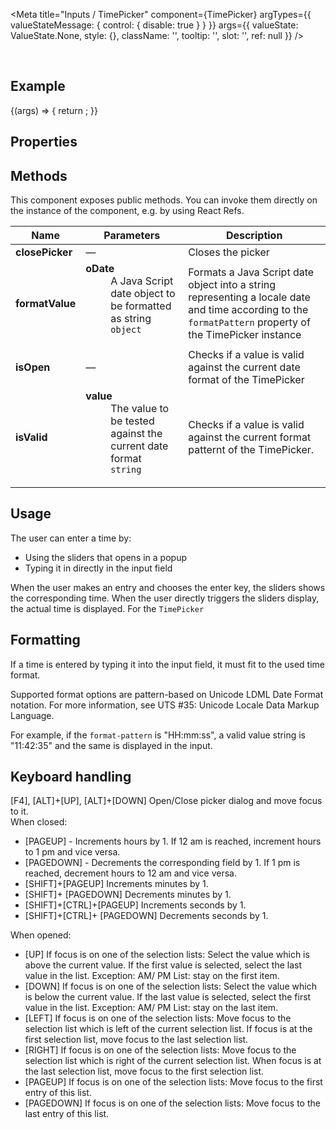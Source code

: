 
<Meta
  title="Inputs / TimePicker"
  component={TimePicker}
  argTypes={{
    valueStateMessage: { control: { disable: true } }
  }}
  args={{
    valueState: ValueState.None,
    style: {},
    className: '',
    tooltip: '',
    slot: '',
    ref: null
  }}
/>

<DocsHeader />

<br />

## Example

<Canvas>
  <Story name="Default">
    {(args) => {
      return <TimePicker {...args} />;
    }}
  </Story>
</Canvas>

## Properties

<ArgsTable story="." />

## Methods

This component exposes public methods. You can invoke them directly on the instance of the component, e.g. by using React Refs.

| Name            | Parameters                                                                                                                                                           | Description                                                                                                                                                         |
| --------------- | -------------------------------------------------------------------------------------------------------------------------------------------------------------------- | ------------------------------------------------------------------------------------------------------------------------------------------------------------------- |
| **closePicker** | &mdash;                                                                                                                                                              | Closes the picker                                                                                                                                                   |
| **formatValue** | <dl><dt className="methodText">**oDate**</dt><dd className="methodText">A Java Script date object to be formatted as string</dd><dd><code>object</code></dd></dl>    | Formats a Java Script date object into a string representing a locale date and time according to the <code>formatPattern</code> property of the TimePicker instance |
| **isOpen**      | &mdash;                                                                                                                                                              | Checks if a value is valid against the current date format of the TimePicker                                                                                        |
| **isValid**     | <dl><dt className="methodText">**value**</dt><dd className="methodText">The value to be tested against the current date format</dd><dd><code>string</code></dd></dl> | Checks if a value is valid against the current format patternt of the TimePicker.                                                                                   |

## Usage

The user can enter a time by:

- Using the sliders that opens in a popup
- Typing it in directly in the input field

When the user makes an entry and chooses the enter key, the sliders shows the corresponding time. When the user directly triggers the sliders display, the actual time is displayed. For the `TimePicker`

## Formatting

If a time is entered by typing it into the input field, it must fit to the used time format.

Supported format options are pattern-based on Unicode LDML Date Format notation. For more information, see <ui5-link target="_blank" href="http://unicode.org/reports/tr35/#Date_Field_Symbol_Table" class="api-table-content-cell-link">UTS #35: Unicode Locale Data Markup Language</ui5-link>.

For example, if the `format-pattern` is "HH:mm:ss", a valid value string is "11:42:35" and the same is displayed in the input.

## Keyboard handling

\[F4\], \[ALT\]+\[UP\], \[ALT\]+\[DOWN\] Open/Close picker dialog and move focus to it.  
When closed:

- \[PAGEUP\] - Increments hours by 1. If 12 am is reached, increment hours to 1 pm and vice versa.
- \[PAGEDOWN\] - Decrements the corresponding field by 1. If 1 pm is reached, decrement hours to 12 am and vice versa.
- \[SHIFT\]+\[PAGEUP\] Increments minutes by 1.
- \[SHIFT\]+ \[PAGEDOWN\] Decrements minutes by 1.
- \[SHIFT\]+\[CTRL\]+\[PAGEUP\] Increments seconds by 1.
- \[SHIFT\]+\[CTRL\]+ \[PAGEDOWN\] Decrements seconds by 1.

When opened:

- \[UP\] If focus is on one of the selection lists: Select the value which is above the current value. If the first value is selected, select the last value in the list. Exception: AM/ PM List: stay on the first item.
- \[DOWN\] If focus is on one of the selection lists: Select the value which is below the current value. If the last value is selected, select the first value in the list. Exception: AM/ PM List: stay on the last item.
- \[LEFT\] If focus is on one of the selection lists: Move focus to the selection list which is left of the current selection list. If focus is at the first selection list, move focus to the last selection list.
- \[RIGHT\] If focus is on one of the selection lists: Move focus to the selection list which is right of the current selection list. When focus is at the last selection list, move focus to the first selection list.
- \[PAGEUP\] If focus is on one of the selection lists: Move focus to the first entry of this list.
- \[PAGEDOWN\] If focus is on one of the selection lists: Move focus to the last entry of this list.

<Footer />
